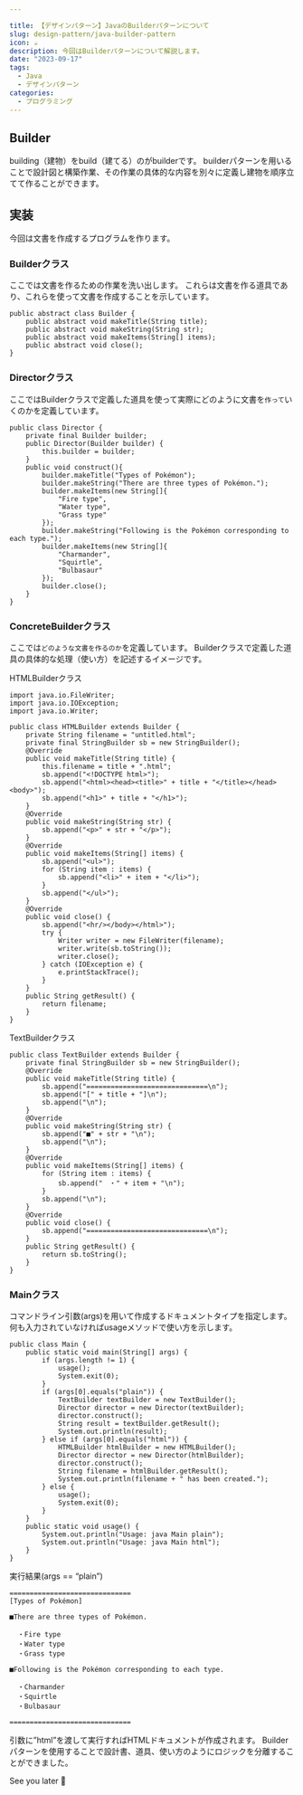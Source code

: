 ```yaml
---

title: 【デザインパターン】JavaのBuilderパターンについて
slug: design-pattern/java-builder-pattern
icon: ☕️
description: 今回はBuilderパターンについて解説します。
date: "2023-09-17"
tags:
  - Java
  - デザインパターン
categories:
  - プログラミング
---
```


## Builder

building（建物）をbuild（建てる）のがbuilderです。
builderパターンを用いることで設計図と構築作業、その作業の具体的な内容を別々に定義し建物を順序立てて作ることができます。

## 実装

今回は文書を作成するプログラムを作ります。

### Builderクラス

ここでは文書を作るための作業を洗い出します。
これらは文書を作る道具であり、これらを使って文書を作成することを示しています。

```java:java
public abstract class Builder {
    public abstract void makeTitle(String title);
    public abstract void makeString(String str);
    public abstract void makeItems(String[] items);
    public abstract void close();
}
```

### Directorクラス

ここではBuilderクラスで定義した道具を使って実際にどのように文書を`作って`いくのかを定義しています。

```java:java
public class Director {
    private final Builder builder;
    public Director(Builder builder) {
        this.builder = builder;
    }
    public void construct(){
        builder.makeTitle("Types of Pokémon");
        builder.makeString("There are three types of Pokémon.");
        builder.makeItems(new String[]{
            "Fire type",
            "Water type",
            "Grass type"
        });
        builder.makeString("Following is the Pokémon corresponding to each type.");
        builder.makeItems(new String[]{
            "Charmander",
            "Squirtle",
            "Bulbasaur"
        });
        builder.close();
    }
}
```

### ConcreteBuilderクラス

ここでは`どのような文書を作るのか`を定義しています。
Builderクラスで定義した道具の具体的な処理（使い方）を記述するイメージです。

HTMLBuilderクラス

```java:java
import java.io.FileWriter;
import java.io.IOException;
import java.io.Writer;

public class HTMLBuilder extends Builder {
    private String filename = "untitled.html";
    private final StringBuilder sb = new StringBuilder();
    @Override
    public void makeTitle(String title) {
        this.filename = title + ".html";
        sb.append("<!DOCTYPE html>");
        sb.append("<html><head><title>" + title + "</title></head><body>");
        sb.append("<h1>" + title + "</h1>");
    }
    @Override
    public void makeString(String str) {
        sb.append("<p>" + str + "</p>");
    }
    @Override
    public void makeItems(String[] items) {
        sb.append("<ul>");
        for (String item : items) {
            sb.append("<li>" + item + "</li>");
        }
        sb.append("</ul>");
    }
    @Override
    public void close() {
        sb.append("<hr/></body></html>");
        try {
            Writer writer = new FileWriter(filename);
            writer.write(sb.toString());
            writer.close();
        } catch (IOException e) {
            e.printStackTrace();
        }
    }
    public String getResult() {
        return filename;
    }
}
```

TextBuilderクラス

```java:java
public class TextBuilder extends Builder {
    private final StringBuilder sb = new StringBuilder();
    @Override
    public void makeTitle(String title) {
        sb.append("==============================\n");
        sb.append("[" + title + "]\n");
        sb.append("\n");
    }
    @Override
    public void makeString(String str) {
        sb.append("■" + str + "\n");
        sb.append("\n");
    }
    @Override
    public void makeItems(String[] items) {
        for (String item : items) {
            sb.append("　・" + item + "\n");
        }
        sb.append("\n");
    }
    @Override
    public void close() {
        sb.append("==============================\n");
    }
    public String getResult() {
        return sb.toString();
    }
}
```

### Mainクラス

コマンドライン引数(args)を用いて作成するドキュメントタイプを指定します。
何も入力されていなければusageメソッドで使い方を示します。

```java:java
public class Main {
    public static void main(String[] args) {
        if (args.length != 1) {
            usage();
            System.exit(0);
        }
        if (args[0].equals("plain")) {
            TextBuilder textBuilder = new TextBuilder();
            Director director = new Director(textBuilder);
            director.construct();
            String result = textBuilder.getResult();
            System.out.println(result);
        } else if (args[0].equals("html")) {
            HTMLBuilder htmlBuilder = new HTMLBuilder();
            Director director = new Director(htmlBuilder);
            director.construct();
            String filename = htmlBuilder.getResult();
            System.out.println(filename + " has been created.");
        } else {
            usage();
            System.exit(0);
        }
    }
    public static void usage() {
        System.out.println("Usage: java Main plain");
        System.out.println("Usage: java Main html");
    }
}
```

実行結果(args == “plain”)

```
==============================
[Types of Pokémon]

■There are three types of Pokémon.

  ・Fire type
  ・Water type
  ・Grass type

■Following is the Pokémon corresponding to each type.

  ・Charmander
  ・Squirtle
  ・Bulbasaur

==============================
```

引数に”html”を渡して実行すればHTMLドキュメントが作成されます。
Builderパターンを使用することで設計書、道具、使い方のようにロジックを分離することができました。

See you later 👋